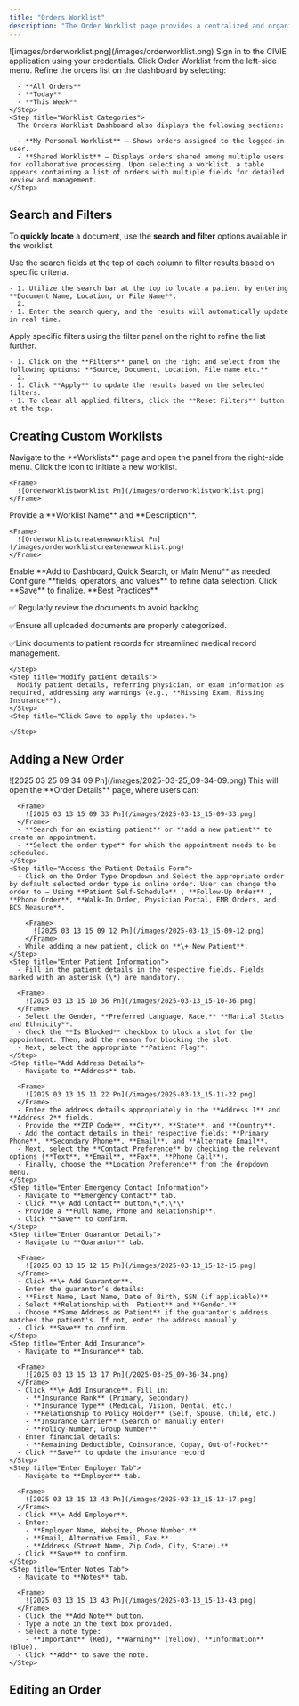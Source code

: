 ```yaml
---
title: "Orders Worklist"
description: "The Order Worklist page provides a centralized and organized list of orders, enabling users to efficiently manage workflows. It includes filter options to refine search results, ensuring quick access to specific orders. Users can view detailed order information, manage existing orders by modifying or updating them, and add new orders seamlessly. This structured approach enhances order tracking and management, improving overall efficiency."
---
```


<Frame>
  ![images/orderworklist.png](/images/orderworklist.png)
</Frame>

<Accordion title="Accessing the Order Worklist" icon="List">
  Sign in to the CIVIE application using your credentials.

  <Steps>
    <Step title="Navigate to Order Worklist ">
      Click Order Worklist from the left-side menu.
    </Step>
    <Step title="Apply Filters ">
      Refine the orders list on the dashboard by selecting:

      - **All Orders**
      - **Today**
      - **This Week**
    </Step>
    <Step title="Worklist Categories">
      The Orders Worklist Dashboard also displays the following sections:

      - **My Personal Worklist** – Shows orders assigned to the logged-in user.
      - **Shared Worklist** – Displays orders shared among multiple users for collaborative processing. Upon selecting a worklist, a table appears containing a list of orders with multiple fields for detailed review and management.
    </Step>
  </Steps>
</Accordion>

## <Icon icon="filter-list" iconType="duotone" color="black" size="27" />  **Search and Filters**

To **quickly locate** a document, use the **search and filter** options available in the worklist.

<CardGroup cols="2">
  <Card title="Search Fields" icon="sparkles">
    Use the search fields at the top of each column to filter results based on specific criteria.

    - 1. Utilize the search bar at the top to locate a patient by entering **Document Name, Location, or File Name**.
      2. 
    - 1. Enter the search query, and the results will automatically update in real time.
  </Card>
  <Card title="Filter Panel" icon="Filter">
    Apply specific filters using the filter panel on the right to refine the list further.

    - 1. Click on the **Filters** panel on the right and select from the following options: **Source, Document, Location, File name etc.**
      2. 
    - 1. Click **Apply** to update the results based on the selected filters.
    - 1. To clear all applied filters, click the **Reset Filters** button at the top.
  </Card>
</CardGroup>

## <Icon icon="list-ul" iconType="duotone" color="black" size="27" /> **Creating Custom Worklists**

<Steps>
  <Step title="Access the Worklist Panel">
    Navigate to the **Worklists** page and open the panel from the right-side menu.
  </Step>
  <Step title="Create a New Worklist">
    Click the <Icon icon="plus-large" iconType="solid" size="15" /> icon to initiate a new worklist.

    <Frame>
      ![Orderworklistworklist Pn](/images/orderworklistworklist.png)
    </Frame>
  </Step>
  <Step title="Enter Worklist Details">
    Provide a **Worklist Name** and **Description**.

    <Frame>
      ![Orderworklistcreatenewworklist Pn](/images/orderworklistcreatenewworklist.png)
    </Frame>
  </Step>
  <Step title="Configure Access Preferences">
    Enable **Add to Dashboard, Quick Search, or Main Menu** as needed.
  </Step>
  <Step title="Define Filter Conditions">
    Configure **fields, operators, and values** to refine data selection.
  </Step>
  <Step title="Save the Worklist">
    Click **Save** to finalize.
  </Step>
</Steps>

<Note>
  **Best Practices**

  ✅ Regularly review the documents to avoid backlog.

  ✅Ensure all uploaded documents are properly categorized.

  ✅Link documents to patient records for streamlined medical record management.
</Note>

<Accordion title="To Edit worklist, follow these steps:" icon="pencil">
  <Steps>
    <Step title=" Find the order in the list and click the Edit icon (✏️) on the right.">
      
    </Step>
    <Step title="Modify patient details">
      Modify patient details, referring physician, or exam information as required, addressing any warnings (e.g., **Missing Exam, Missing Insurance**).
    </Step>
    <Step title="Click Save to apply the updates.">
      
    </Step>
  </Steps>
</Accordion>

## <Icon icon="address-card" iconType="duotone" color="#090909" size="27" /> **Adding a New Order**

<Accordion title="Add New Order" icon="file-arrow-down" iconType="duotone">
  <Steps>
    <Step title='Click the "+ New Order" button located at the top-right corner of the Order worklist'>
      <Frame>
        ![2025 03 25 09 34 09 Pn](/images/2025-03-25_09-34-09.png)
      </Frame>
      This will open the **Order Details** page, where users can:

      <Frame>
        ![2025 03 13 15 09 33 Pn](/images/2025-03-13_15-09-33.png)
      </Frame>
      - **Search for an existing patient** or **add a new patient** to create an appointment.
      - **Select the order type** for which the appointment needs to be scheduled.
    </Step>
    <Step title="Access the Patient Details Form">
      - Click on the Order Type Dropdown and Select the appropriate order by default selected order type is online order. User can change the order to – Using **Patient Self-Schedule** , **Follow-Up Order** , **Phone Order**, **Walk-In Order, Physician Portal, EMR Orders, and BCS Measure**.

        <Frame>
          ![2025 03 13 15 09 12 Pn](/images/2025-03-13_15-09-12.png)
        </Frame>
      - While adding a new patient, click on **\+ New Patient**.
    </Step>
    <Step title="Enter Patient Information">
      - Fill in the patient details in the respective fields. Fields marked with an asterisk (\*) are mandatory.

      <Frame>
        ![2025 03 13 15 10 36 Pn](/images/2025-03-13_15-10-36.png)
      </Frame>
      - Select the Gender, **Preferred Language, Race,** **Marital Status and Ethnicity**.
      - Check the **Is Blocked** checkbox to block a slot for the appointment. Then, add the reason for blocking the slot.
      - Next, select the appropriate **Patient Flag**.
    </Step>
    <Step title="Add Address Details">
      - Navigate to **Address** tab.

      <Frame>
        ![2025 03 13 15 11 22 Pn](/images/2025-03-13_15-11-22.png)
      </Frame>
      - Enter the address details appropriately in the **Address 1** and **Address 2** fields.
      - Provide the **ZIP Code**, **City**, **State**, and **Country**.
      - Add the contact details in their respective fields: **Primary Phone**, **Secondary Phone**, **Email**, and **Alternate Email**.
      - Next, select the **Contact Preference** by checking the relevant options (**Text**, **Email**, **Fax**, **Phone Call**).
      - Finally, choose the **Location Preference** from the dropdown menu.
    </Step>
    <Step title="Enter Emergency Contact Information">
      - Navigate to **Emergency Contact** tab.
      - Click **\+ Add Contact** button\*\*.\*\*
      - Provide a **Full Name, Phone and Relationship**.
      - Click **Save** to confirm.
    </Step>
    <Step title="Enter Guarantor Details">
      - Navigate to **Guarantor** tab.

      <Frame>
        ![2025 03 13 15 12 15 Pn](/images/2025-03-13_15-12-15.png)
      </Frame>
      - Click **\+ Add Guarantor**.
      - Enter the guarantor’s details:
      - **First Name, Last Name, Date of Birth, SSN (if applicable)**
      - Select **Relationship with  Patient** and **Gender.**
      - Choose **Same Address as Patient** if the guarantor's address matches the patient's. If not, enter the address manually.
      - Click **Save** to confirm.
    </Step>
    <Step title="Enter Add Insurance">
      - Navigate to **Insurance** tab.

      <Frame>
        ![2025 03 13 15 13 17 Pn](/2025-03-25_09-36-34.png)
      </Frame>
      - Click **\+ Add Insurance**. Fill in:
        - **Insurance Rank** (Primary, Secondary)
        - **Insurance Type** (Medical, Vision, Dental, etc.)
        - **Relationship to Policy Holder** (Self, Spouse, Child, etc.)
        - **Insurance Carrier** (Search or manually enter)
        - **Policy Number, Group Number**
      - Enter financial details:
        - **Remaining Deductible, Coinsurance, Copay, Out-of-Pocket**
      - Click **Save** to update the insurance record
    </Step>
    <Step title="Enter Employer Tab">
      - Navigate to **Employer** tab.

      <Frame>
        ![2025 03 13 15 13 43 Pn](/images/2025-03-13_15-13-17.png)
      </Frame>
      - Click **\+ Add Employer**.
      - Enter:
        - **Employer Name, Website, Phone Number.**
        - **Email, Alternative Email, Fax.**
        - **Address (Street Name, Zip Code, City, State).**
      - Click **Save** to confirm.
    </Step>
    <Step title="Enter Notes Tab">
      - Navigate to **Notes** tab.

      <Frame>
        ![2025 03 13 15 13 43 Pn](/images/2025-03-13_15-13-43.png)
      </Frame>
      - Click the **Add Note** button.
      - Type a note in the text box provided.
      - Select a note type:
        - **Important** (Red), **Warning** (Yellow), **Information** (Blue).
      - Click **Add** to save the note.
    </Step>
  </Steps>
</Accordion>

## **Editing an Order**

<Accordion title="New Accordion" icon="sparkles">
  
</Accordion>
